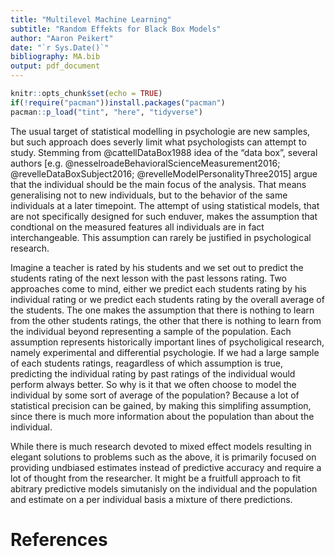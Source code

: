 ```yaml
---
title: "Multilevel Machine Learning"
subtitle: "Random Effekts for Black Box Models"
author: "Aaron Peikert"
date: "`r Sys.Date()`"
bibliography: MA.bib
output: pdf_document
---
```


```r
knitr::opts_chunk$set(echo = TRUE)
if(!require("pacman"))install.packages("pacman")
pacman::p_load("tint", "here", "tidyverse")
```

The usual target of statistical modelling in psychologie are new samples, but such approach does severly limit what psychologists can attempt to study. Stemming from @cattellDataBox1988 idea of the "data box", several authors [e.g. @nesselroadeBehavioralScienceMeasurement2016; @revelleDataBoxSubject2016; @revelleModelPersonalityThree2015] argue that the individual should be the main focus of the analysis. That means generalising not to new individuals, but to the behavior of the same individuals at a later timepoint. The attempt of using statistical models, that are not specifically designed for such enduver, makes the assumption that condtional on the measured features all individuals are in fact interchangeable. This assumption can rarely be justified in psychological research.

Imagine a teacher is rated by his students and we set out to predict the  students rating of the next lesson with the past lessons rating. Two approaches come to mind, either we predict each students rating by his individual rating or we predict each students rating by the overall average of the students. The one makes the assumption that there is nothing to learn from the other students ratings, the other that there is nothing to learn from the individual beyond representing a sample of the population. Each assumption represents historically important lines of psycholigical research, namely experimental and differential psychologie. If we had a large sample of each students ratings, reagardless of which assumption is true, predicting the individual rating by past ratings of the individual would perform always better. So why is it that we often choose to model the individual by some sort of average of the population? Because a lot of statistical precision can be gained, by making this simplifing assumption, since there is much more information about the population than about the individual.

While there is much research devoted to mixed effect models resulting in elegant solutions to problems such as the above, it is primarily focused on providing undbiased estimates instead of predictive accuracy and require a lot of thought from the researcher. It might be a fruitfull approach to fit abitrary predictive models simutanisly on the individual and the population and estimate on a per individual basis a mixture of there predictions.

# References

